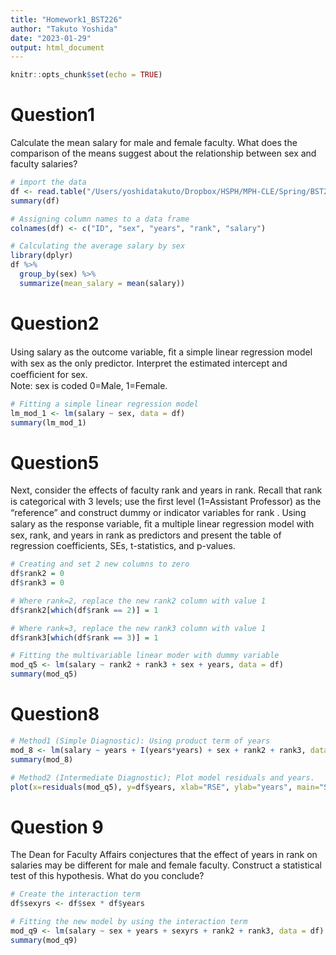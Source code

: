```yaml
---
title: "Homework1_BST226"
author: "Takuto Yoshida"
date: "2023-01-29"
output: html_document
---
```


```r
knitr::opts_chunk$set(echo = TRUE)
```

# Question1
Calculate the mean salary for male and female faculty. What does the comparison of the means suggest about the relationship between sex and faculty salaries? 
```r
# import the data
df <- read.table("/Users/yoshidatakuto/Dropbox/HSPH/MPH-CLE/Spring/BST226/Homework/salary.txt")
summary(df)

# Assigning column names to a data frame
colnames(df) <- c("ID", "sex", "years", "rank", "salary")

# Calculating the average salary by sex
library(dplyr)
df %>% 
  group_by(sex) %>%
  summarize(mean_salary = mean(salary))
```

# Question2
Using salary as the outcome variable, ﬁt a simple linear regression model with sex as the only predictor. Interpret the estimated intercept and coefﬁcient for sex.                               
Note: sex is coded 0=Male, 1=Female. 
```r
# Fitting a simple linear regression model
lm_mod_1 <- lm(salary ~ sex, data = df)
summary(lm_mod_1)
```
# Question5
Next, consider the effects of faculty rank and years in rank. Recall that rank is categorical with 3 levels; use the ﬁrst level (1=Assistant Professor) as the “reference” and construct dummy or indicator variables for rank . Using salary as the response variable, ﬁt a multiple linear regression model with sex, rank, and years in rank as predictors and present the table of regression coefficients, SEs, t-statistics, and p-values. 
```r
# Creating and set 2 new columns to zero
df$rank2 = 0
df$rank3 = 0

# Where rank=2, replace the new rank2 column with value 1
df$rank2[which(df$rank == 2)] = 1

# Where rank=3, replace the new rank3 column with value 1
df$rank3[which(df$rank == 3)] = 1

# Fitting the multivariable linear moder with dummy variable
mod_q5 <- lm(salary ~ rank2 + rank3 + sex + years, data = df)
summary(mod_q5)

```
# Question8
```r
# Method1 (Simple Diagnostic): Using product term of years
mod_8 <- lm(salary ~ years + I(years*years) + sex + rank2 + rank3, data = df)
summary(mod_8)

# Method2 (Intermediate Diagnostic); Plot model residuals and years.
plot(x=residuals(mod_q5), y=df$years, xlab="RSE", ylab="years", main="Scatter plot of the residuals versus years in rank")
```
# Question 9
The Dean for Faculty Affairs conjectures that the effect of years in rank  on salaries may be different for male and female faculty. Construct a statistical test of this hypothesis. What do you conclude? 
```r
# Create the interaction term
df$sexyrs <- df$sex * df$years

# Fitting the new model by using the interaction term
mod_q9 <- lm(salary ~ sex + years + sexyrs + rank2 + rank3, data = df)
summary(mod_q9)
```















